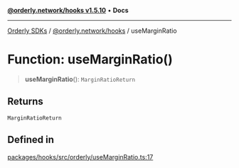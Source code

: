 [**@orderly.network/hooks v1.5.10**](/sdks/tech-doc/@orderly.network/hooks/README) • **Docs**

***

[Orderly SDKs](/sdks/tech-doc/packages) / [@orderly.network/hooks](/sdks/tech-doc/@orderly.network/hooks/README) / useMarginRatio

# Function: useMarginRatio()

> **useMarginRatio**(): `MarginRatioReturn`

## Returns

`MarginRatioReturn`

## Defined in

[packages/hooks/src/orderly/useMarginRatio.ts:17](https://github.com/OrderlyNetwork/js-sdk/blob/554ae704783e3b83c40bb234a899e8f02987d9b6/packages/hooks/src/orderly/useMarginRatio.ts#L17)

